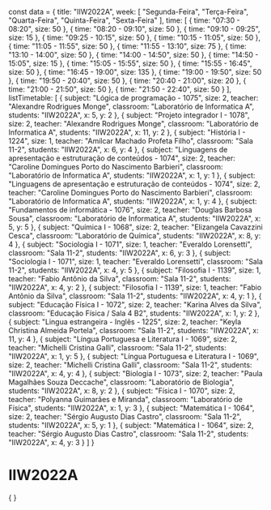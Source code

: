 const data = {
  title: "IIW2022A",
  week: [
    "Segunda-Feira",
    "Terça-Feira",
    "Quarta-Feira",
    "Quinta-Feira",
    "Sexta-Feira"
  ],
  time: [
    {
      time: "07:30 - 08:20",
      size: 50
    },
    {
      time: "08:20 - 09:10",
      size: 50
    },
    {
      time: "09:10 - 09:25",
      size: 15
    },
    {
      time: "09:25 - 10:15",
      size: 50
    },
    {
      time: "10:15 - 11:05",
      size: 50
    },
    {
      time: "11:05 - 11:55",
      size: 50
    },
    {
      time: "11:55 - 13:10",
      size: 75
    },
    {
      time: "13:10 - 14:00",
      size: 50
    },
    {
      time: "14:00 - 14:50",
      size: 50
    },
    {
      time: "14:50 - 15:05",
      size: 15
    },
    {
      time: "15:05 - 15:55",
      size: 50
    },
    {
      time: "15:55 - 16:45",
      size: 50
    },
    {
      time: "16:45 - 19:00",
      size: 135
    },
    {
      time: "19:00 - 19:50",
      size: 50
    },
    {
      time: "19:50 - 20:40",
      size: 50
    },
    {
      time: "20:40 - 21:00",
      size: 20
    },
    {
      time: "21:00 - 21:50",
      size: 50
    },
    {
      time: "21:50 - 22:40",
      size: 50
    }
  ],
  listTimetable: [
    {
      subject: "Lógica de programação - 1075",
      size: 2,
      teacher: "Alexandre Rodrigues Monge",
      classroom: "Laboratório de Informatica A",
      students: "IIW2022A",
      x: 5,
      y: 2
    },
    {
      subject: "Projeto integrador I - 1078",
      size: 2,
      teacher: "Alexandre Rodrigues Monge",
      classroom: "Laboratório de Informatica A",
      students: "IIW2022A",
      x: 11,
      y: 2
    },
    {
      subject: "História I - 1224",
      size: 1,
      teacher: "Amilcar Machado Profeta Filho",
      classroom: "Sala 11-2",
      students: "IIW2022A",
      x: 6,
      y: 4
    },
    {
      subject: "Linguagens de apresentação e estruturação de conteúdos - 1074",
      size: 2,
      teacher: "Caroline Domingues Porto do Nascimento Barbieri",
      classroom: "Laboratório de Informatica A",
      students: "IIW2022A",
      x: 1,
      y: 1
    },
    {
      subject: "Linguagens de apresentação e estruturação de conteúdos - 1074",
      size: 2,
      teacher: "Caroline Domingues Porto do Nascimento Barbieri",
      classroom: "Laboratório de Informatica A",
      students: "IIW2022A",
      x: 1,
      y: 4
    },
    {
      subject: "Fundamentos de informática - 1076",
      size: 2,
      teacher: "Douglas Barbosa Sousa",
      classroom: "Laboratório de Informatica A",
      students: "IIW2022A",
      x: 5,
      y: 5
    },
    {
      subject: "Química I - 1068",
      size: 2,
      teacher: "Elizangela Cavazzini Cesca",
      classroom: "Laboratório de Química",
      students: "IIW2022A",
      x: 8,
      y: 4
    },
    {
      subject: "Sociologia I - 1071",
      size: 1,
      teacher: "Everaldo Lorensetti",
      classroom: "Sala 11-2",
      students: "IIW2022A",
      x: 6,
      y: 3
    },
    {
      subject: "Sociologia I - 1071",
      size: 1,
      teacher: "Everaldo Lorensetti",
      classroom: "Sala 11-2",
      students: "IIW2022A",
      x: 4,
      y: 5
    },
    {
      subject: "Filosofia I - 1139",
      size: 1,
      teacher: "Fabio Antônio da Silva",
      classroom: "Sala 11-2",
      students: "IIW2022A",
      x: 4,
      y: 2
    },
    {
      subject: "Filosofia I - 1139",
      size: 1,
      teacher: "Fabio Antônio da Silva",
      classroom: "Sala 11-2",
      students: "IIW2022A",
      x: 4,
      y: 1
    },
    {
      subject: "Educação Física I - 1072",
      size: 2,
      teacher: "Karina Alves da Silva",
      classroom: "Educação Física / Sala 4 B2",
      students: "IIW2022A",
      x: 1,
      y: 2
    },
    {
      subject: "Lingua estrangeira - Inglês - 1225",
      size: 2,
      teacher: "Keyla Christina Almeida Portela",
      classroom: "Sala 11-2",
      students: "IIW2022A",
      x: 11,
      y: 4
    },
    {
      subject: "Língua Portuguesa e Literatura I - 1069",
      size: 2,
      teacher: "Michelli Cristina Galli",
      classroom: "Sala 11-2",
      students: "IIW2022A",
      x: 1,
      y: 5
    },
    {
      subject: "Língua Portuguesa e Literatura I - 1069",
      size: 2,
      teacher: "Michelli Cristina Galli",
      classroom: "Sala 11-2",
      students: "IIW2022A",
      x: 4,
      y: 4
    },
    {
      subject: "Biologia I - 1073",
      size: 2,
      teacher: "Paula Magalhães Souza Deccache",
      classroom: "Laboratório de Biologia",
      students: "IIW2022A",
      x: 8,
      y: 2
    },
    {
      subject: "Física I - 1070",
      size: 2,
      teacher: "Polyanna Guimarães e Miranda",
      classroom: "Laboratório de Física",
      students: "IIW2022A",
      x: 1,
      y: 3
    },
    {
      subject: "Matemática I - 1064",
      size: 2,
      teacher: "Sérgio Augusto Dias Castro",
      classroom: "Sala 11-2",
      students: "IIW2022A",
      x: 5,
      y: 1
    },
    {
      subject: "Matemática I - 1064",
      size: 2,
      teacher: "Sérgio Augusto Dias Castro",
      classroom: "Sala 11-2",
      students: "IIW2022A",
      x: 4,
      y: 3
    }
  ]
}

# IIW2022A

<div>
    {
        <Grid
            title={data.title}
            weekDays={data.week}
            time={data.time}
            listClasses={data.listTimetable}
        />
    }
</div>